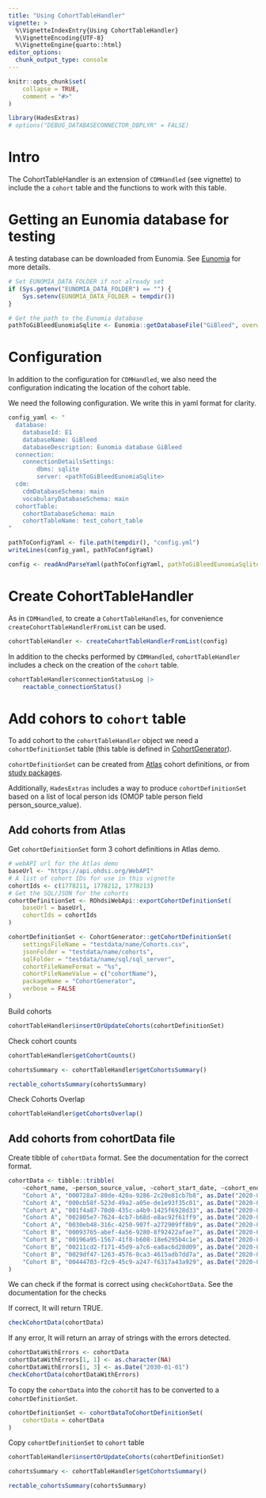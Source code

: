 ```yaml
---
title: "Using CohortTableHandler"
vignette: >
  %\VignetteIndexEntry{Using CohortTableHandler}
  %\VignetteEncoding{UTF-8}
  %\VignetteEngine{quarto::html}
editor_options: 
  chunk_output_type: console
---
```


```r
knitr::opts_chunk$set(
    collapse = TRUE,
    comment = "#>"
)
```

```r
library(HadesExtras)
# options("DEBUG_DATABASECONNECTOR_DBPLYR" = FALSE)
```

# Intro

The CohortTableHandler is an extension of `CDMHandled` (see vignette) to include the a `cohort` table and the functions to work with this table. 

# Getting an Eunomia database for testing

A testing database can be downloaded from Eunomia. See [Eunomia](https://ohdsi.github.io/Eunomia/reference/getDatabaseFile.html) for more details.
```r
# Set EUNOMIA_DATA_FOLDER if not already set
if (Sys.getenv("EUNOMIA_DATA_FOLDER") == "") {
    Sys.setenv(EUNOMIA_DATA_FOLDER = tempdir())
}

# Get the path to the Eunomia database
pathToGiBleedEunomiaSqlite <- Eunomia::getDatabaseFile("GiBleed", overwrite = FALSE)
```

# Configuration 

In addition to the configuration for `CDMHandled`, we also need the configuration indicating the location of the cohort table. 

We need the following configuration. We write this in yaml format for clarity. 

```r
config_yaml <- "
  database:
    databaseId: E1
    databaseName: GiBleed
    databaseDescription: Eunomia database GiBleed
  connection:
    connectionDetailsSettings:
        dbms: sqlite
        server: <pathToGiBleedEunomiaSqlite>
  cdm:
    cdmDatabaseSchema: main
    vocabularyDatabaseSchema: main
  cohortTable:
    cohortDatabaseSchema: main
    cohortTableName: test_cohort_table
"

pathToConfigYaml <- file.path(tempdir(), "config.yml")
writeLines(config_yaml, pathToConfigYaml)
```

```r
config <- readAndParseYaml(pathToConfigYaml, pathToGiBleedEunomiaSqlite = pathToGiBleedEunomiaSqlite)
```

# Create CohortTableHandler

As in `CDMHandled`, to create a `CohortTableHandles`, for convenience `createCohortTableHandlerFromList` can be used. 
```r
cohortTableHandler <- createCohortTableHandlerFromList(config)
```

In addition to the checks performed by `CDMHandled`, `cohortTableHandler` includes a check on the creation of the `cohort` table. 

```r
cohortTableHandler$connectionStatusLog |>
    reactable_connectionStatus()
```


# Add cohors to `cohort` table 

To add cohort to the `cohortTableHandler` object we need a `cohortDefinitionSet` table (this table is defined in [CohortGenerator](https://ohdsi.github.io/CohortGenerator/articles/GeneratingCohorts.html#downloading-cohorts-from-atlas)). 

`cohortDefinitionSet` can be created from
[Atlas](https://ohdsi.github.io/CohortGenerator/articles/GeneratingCohorts.html#downloading-cohorts-from-atlas) 
cohort definitions, or from 
[study packages](https://ohdsi.github.io/CohortGenerator/reference/getCohortDefinitionSet.html). 

Additionally, `HadesExtras` includes a way to produce `cohortDefinitionSet` based on a list of local person ids (OMOP table person field person_source_value). 

## Add cohorts from Atlas

Get `cohortDefinitionSet` form 3 cohort definitions in Atlas demo. 
```r
# webAPI url for the Atlas demo
baseUrl <- "https://api.ohdsi.org/WebAPI"
# A list of cohort IDs for use in this vignette
cohortIds <- c(1778211, 1778212, 1778213)
# Get the SQL/JSON for the cohorts
cohortDefinitionSet <- ROhdsiWebApi::exportCohortDefinitionSet(
    baseUrl = baseUrl,
    cohortIds = cohortIds
)
```

```r
cohortDefinitionSet <- CohortGenerator::getCohortDefinitionSet(
    settingsFileName = "testdata/name/Cohorts.csv",
    jsonFolder = "testdata/name/cohorts",
    sqlFolder = "testdata/name/sql/sql_server",
    cohortFileNameFormat = "%s",
    cohortFileNameValue = c("cohortName"),
    packageName = "CohortGenerator",
    verbose = FALSE
)
```


Build cohorts 
```r
cohortTableHandler$insertOrUpdateCohorts(cohortDefinitionSet)
```

Check cohort counts 
```r
cohortTableHandler$getCohortCounts()
```

```r
cohortsSummary <- cohortTableHandler$getCohortsSummary()
```

```r
rectable_cohortsSummary(cohortsSummary)
```

Check Cohorts Overlap
```r
cohortTableHandler$getCohortsOverlap()
```

## Add cohorts from cohortData file

Create tibble of `cohortData` format. See the documentation for the correct format. 

```r
cohortData <- tibble::tribble(
    ~cohort_name, ~person_source_value, ~cohort_start_date, ~cohort_end_date,
    "Cohort A", "000728a7-80de-420a-9286-2c20e81cb7b8", as.Date("2020-01-01"), as.Date("2020-01-03"),
    "Cohort A", "000cb58f-523d-49a2-a05e-de1e93f35c01", as.Date("2020-01-01"), as.Date("2020-01-03"),
    "Cohort A", "001f4a87-70d0-435c-a4b9-1425f6928d33", as.Date("2020-01-01"), as.Date("2020-01-03"),
    "Cohort A", "002805e7-7624-4cb7-b68d-e8ac92f61ff9", as.Date("2020-01-01"), as.Date("2020-01-03"),
    "Cohort A", "0030eb48-316c-4250-907f-a272909ff8b9", as.Date("2020-01-01"), as.Date("2020-01-03"),
    "Cohort B", "00093765-abef-4a56-9280-8f92422afae7", as.Date("2020-01-01"), as.Date("2020-01-04"),
    "Cohort B", "00196a95-1567-41f8-b608-18e6295b4c1e", as.Date("2020-01-01"), as.Date("2020-01-04"),
    "Cohort B", "00211cd2-f171-45d9-a7c6-ea8ac6d28d09", as.Date("2020-01-01"), as.Date("2020-01-04"),
    "Cohort B", "0029df47-1263-4576-8ca3-4615adb7dd7a", as.Date("2020-01-01"), as.Date("2020-01-04"),
    "Cohort B", "00444703-f2c9-45c9-a247-f6317a43a929", as.Date("2020-01-01"), as.Date("2020-01-04")
)
```

We can check if the format is correct using `checkCohortData`. See the documentation for the checks

If correct, It will return TRUE. 
```r
checkCohortData(cohortData)
```

If any error, It will return an array of strings with the errors detected.  
```r
cohortDataWithErrors <- cohortData
cohortDataWithErrors[1, 1] <- as.character(NA)
cohortDataWithErrors[1, 3] <- as.Date("2030-01-01")
checkCohortData(cohortDataWithErrors)
```


To copy the `cohortData` into the `cohort`it has to be converted to a `cohortDefinitionSet`.  


```r
cohortDefinitionSet <- cohortDataToCohortDefinitionSet(
    cohortData = cohortData
)
```


Copy `cohortDefinitionSet` to `cohort` table 

```r
cohortTableHandler$insertOrUpdateCohorts(cohortDefinitionSet)
```


```r
cohortsSummary <- cohortTableHandler$getCohortsSummary()
```

```r
rectable_cohortsSummary(cohortsSummary)
```





